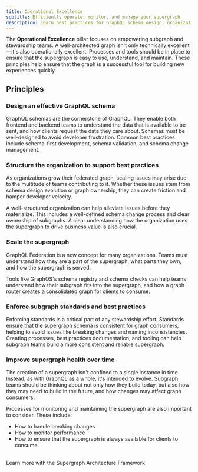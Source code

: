 ```yaml
---
title: Operational Excellence
subtitle: Efficiently operate, monitor, and manage your supergraph
description: Learn best practices for GraphQL schema design, organization structure, standards enforcement, and supergraph scaling and health maintenance.
---
```


The **Operational Excellence** pillar focuses on empowering subgraph and stewardship teams.
A well-architected graph isn't only technically excellent—it's also operationally excellent.
Processes and tools should be in place to ensure that the supergraph is easy to use, understand, and maintain.
These principles help ensure that the graph is a successful tool for building new experiences quickly.

## Principles

### Design an effective GraphQL schema

GraphQL schemas are the cornerstone of GraphQL.
They enable both frontend and backend teams to understand the data that is available to be sent, and how clients request the data they care about.
Schemas must be well-designed to avoid developer frustration.
Common best practices include schema-first development, schema validation, and schema change management.

### Structure the organization to support best practices

As organizations grow their federated graph, scaling issues may arise due to the multitude of teams contributing to it.
Whether these issues stem from schema design evolution or graph ownership, they can create friction and hamper developer velocity.

A well-structured organization can help alleviate issues before they materialize.
This includes a well-defined schema change process and clear ownership of subgraphs.
A clear understanding how the organization uses the supergraph to drive business value is also crucial.

### Scale the supergraph

GraphQL Federation is a new concept for many organizations.
Teams must understand how they are a part of the supergraph, what parts they own, and how the supergraph is served.

Tools like GraphOS's schema registry and schema checks can help teams understand how their subgraph fits into the supergraph, and how a graph router creates a consolidated graph for clients to consume.

### Enforce subgraph standards and best practices

Enforcing standards is a critical part of any stewardship effort.
Standards ensure that the supergraph schema is consistent for graph consumers, helping to avoid issues like breaking changes and naming inconsistencies.
Creating processes, best practices documentation, and tooling can help subgraph teams build a more consistent and reliable supergraph.

### Improve supergraph health over time

The creation of a supergraph isn't confined to a single instance in time.
Instead, as with GraphQL as a whole, it's intended to evolve.
Subgraph teams should be thinking about not only how they build today, but also how they may need to build in the future, and how changes may affect graph consumers.

Processes for monitoring and maintaining the supergraph are also important to consider.
These include:

- How to handle breaking changes
- How to monitor performance
- How to ensure that the supergraph is always available for clients to consume.

<br />
<TrackableButton
  size="md"
  colorScheme="navy"
  href="https://saf.apollographql.com/"
  eventName="content_saf"
>
  Learn more with the Supergraph Architecture Framework
</TrackableButton>
